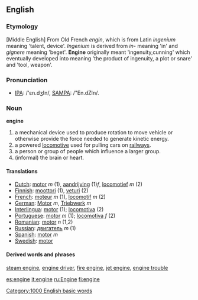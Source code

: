 ==English==
===Etymology===
[Middle English] From Old French ''engin'', which is from Latin ''ingenium'' meaning 'talent, device'. ''Ingenium'' is derived from ''in-'' meaning 'in' and ''gignere'' meaning 'beget'. '''Engine''' originally meant 'ingenuity,cunning' which eventually developed into meaning 'the product of ingenuity, a plot or snare' and 'tool, weapon'.

===Pronunciation===
* [[w:IPA_chart_for_English|IPA]]: /'ɛn.dʒIn/, [[w:SAMPA/English|SAMPA]]: /"En.dZIn/.

=== Noun ===
'''engine'''
#a mechanical device used to produce rotation to move vehicle or otherwise provide the force needed to generate kinetic energy.
#a powered [[locomotive]] used for pulling cars on [[railway]]s.
#a person or group of people which influence a larger group.
#(informal) the brain or heart.

==== Translations ====
*[[Dutch]]: [[motor]] ''m'' (1), [[aandrijving]] (1)''f'', [[locomotief]] ''m'' (2)
*[[Finnish]]: [[moottori]] (1), [[veturi]] (2)
*[[French]]: [[moteur]] ''m'' (1), [[locomotif]] ''m'' (2)
*[[German]]: [[Motor]] ''m'', [[Triebwerk]] ''m''
*[[Interlingua]]: [[motor]] (1); [[locomotiva]] (2)
*[[Portuguese]]: [[motor]] ''m'' (1); [[locomotiva]] ''f'' (2)
*[[Romanian]]: [[motor]] ''n'' (1,2)
*[[Russian]]: [[двигатель]] ''m'' (1)
*[[Spanish]]: [[motor]] ''m''
*[[Swedish]]: [[motor]]

==== Derived words and phrases ====
[[steam engine]], [[engine driver]], [[fire engine]], [[jet engine]], [[engine trouble]]

[[Category:1000 English basic words]]

[[es:engine]]
[[it:engine]]
[[ru:Engine]]
[[fi:engine]]